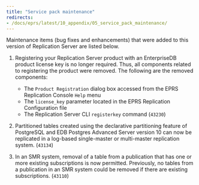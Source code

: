 ```yaml
---
title: "Service pack maintenance"
redirects:
- /docs/eprs/latest/10_appendix/05_service_pack_maintenance/
---
```


<div id="service_pack_maintenance" class="registered_link"></div>

Maintenance items (bug fixes and enhancements) that were added to this version of Replication Server are listed below.

1.  Registering your Replication Server product with an EnterpriseDB product license key is no longer required. Thus, all components related to registering the product were removed. The following are the removed components:

    -  The `Product Registration` dialog box accessed from the EPRS Replication Console `Help` menu
    -  The `license_key` parameter located in the EPRS Replication Configuration file
    -  The Replication Server CLI `registerkey` command (`43230`)

1.  Partitioned tables created using the declarative partitioning feature of PostgreSQL and EDB Postgres Advanced Server version 10 can now be replicated in a log-based single-master or multi-master replication system. (`43134`)
2.  In an SMR system, removal of a table from a publication that has one or more existing subscriptions is now permitted. Previously, no tables from a publication in an SMR system could be removed if there are existing subscriptions. (`43110`)
